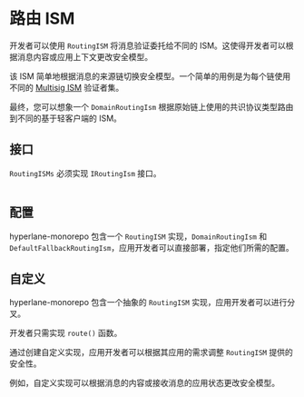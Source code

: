 # 路由 ISM

开发者可以使用 `RoutingISM` 将消息验证委托给不同的 ISM。这使得开发者可以根据消息内容或应用上下文更改安全模型。

该 ISM 简单地根据消息的来源链切换安全模型。一个简单的用例是为每个链使用不同的 [Multisig ISM](multisig-ISM.mdx) 验证者集。

最终，您可以想象一个 `DomainRoutingIsm` 根据原始链上使用的共识协议类型路由到不同的基于轻客户端的 ISM。

## 接口

`RoutingISMs` 必须实现 `IRoutingIsm` 接口。

```solidity file=<rootDir>/node_modules/@hyperlane-xyz/core/contracts/interfaces/isms/IRoutingIsm.sol

```

## 配置

hyperlane-monorepo 包含一个 `RoutingISM` 实现，`DomainRoutingIsm` 和 `DefaultFallbackRoutingIsm`，应用开发者可以直接部署，指定他们所需的配置。

## 自定义

hyperlane-monorepo 包含一个抽象的 `RoutingISM` 实现，应用开发者可以进行分叉。

开发者只需实现 `route()` 函数。

通过创建自定义实现，应用开发者可以根据其应用的需求调整 `RoutingISM` 提供的安全性。

例如，自定义实现可以根据消息的内容或接收消息的应用状态更改安全模型。
